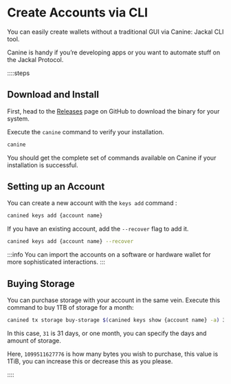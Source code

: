 # Create Accounts via CLI

You can easily create wallets without a traditional GUI via Canine: Jackal CLI tool.

Canine is handy if you’re developing apps or you want to automate stuff on the Jackal Protocol.

::::steps
## Download and Install

First, head to the [Releases](https://github.com/JackalLabs/canine-chain/releases) page on GitHub to download the binary for your system.

Execute the `canine` command to verify your installation.

```bash [Terminal]
canine
```

You should get the complete set of commands available on Canine if your installation is successful.


## Setting up an Account

You can create a new account with the `keys add` command :

```bash [Terminal]
canined keys add {account name}
```

If you have an existing account, add the `--recover` flag to add it.

```bash [Terminal]
canined keys add {account name} --recover
```

:::info
You can import the accounts on a software or hardware wallet for more sophisticated interactions.
:::


## Buying Storage

You can purchase storage with your account in the same vein. Execute this command to buy 1TB of storage for a month:


```bash [Terminal]
canined tx storage buy-storage $(canined keys show {account name} -a) 31 1099511627776 ujkl --from {account name} --gas-prices=0.02ujkl
```

In this case, `31` is 31 days, or one month, you can specify the days and amount of storage.

Here,  `1099511627776` is how many bytes you wish to purchase, this value is 1TiB, you can increase this or decrease this as you please.

::::